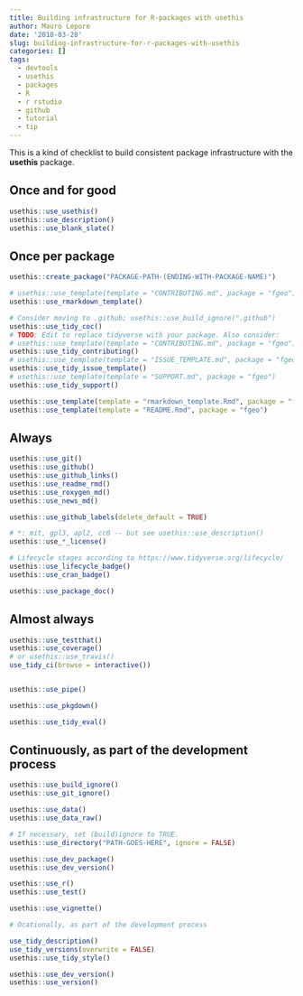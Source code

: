```yaml
---
title: Building infrastructure for R-packages with usethis
author: Mauro Lepore
date: '2018-03-28'
slug: building-infrastructure-for-r-packages-with-usethis
categories: []
tags:
  - devtools
  - usethis
  - packages
  - R
  - r rstudio
  - github
  - tutorial
  - tip
---
```


This is a kind of checklist to build consistent package infrastructure with the __usethis__ package.

## Once and for good

```R
usethis::use_usethis()
usethis::use_description()
usethis::use_blank_slate()
```

## Once per package

```R
usethis::create_package("PACKAGE-PATH-(ENDING-WITH-PACKAGE-NAME)")

# usethis::use_template(template = "CONTRIBUTING.md", package = "fgeo")
usethis::use_rmarkdown_template()

# Consider moving to .github; usethis::use_build_ignore(".github")
usethis::use_tidy_coc()
# TODO: Edit to replace tidyverse with your package. Also consider:
# usethis::use_template(template = "CONTRIBUTING.md", package = "fgeo")
usethis::use_tidy_contributing()
# usethis::use_template(template = "ISSUE_TEMPLATE.md", package = "fgeo")
usethis::use_tidy_issue_template()
# usethis::use_template(template = "SUPPORT.md", package = "fgeo")
usethis::use_tidy_support()

usethis::use_template(template = "rmarkdown_template.Rmd", package = "fgeo")
usethis::use_template(template = "README.Rmd", package = "fgeo")
```

## Always

```R
usethis::use_git()
usethis::use_github()
usethis::use_github_links()
usethis::use_readme_rmd()
usethis::use_roxygen_md()
usethis::use_news_md()

usethis::use_github_labels(delete_default = TRUE)

# *: mit, gpl3, apl2, cc0 -- but see usethis::use_description()
usethis::use_*_license()

# Lifecycle stages according to https://www.tidyverse.org/lifecycle/
usethis::use_lifecycle_badge()
usethis::use_cran_badge()

usethis::use_package_doc()
```

## Almost always

```R
usethis::use_testthat()
usethis::use_coverage()
# or usethis::use_travis()
use_tidy_ci(browse = interactive())


usethis::use_pipe()

usethis::use_pkgdown()

usethis::use_tidy_eval()
```

## Continuously, as part of the development process

```R
usethis::use_build_ignore()
usethis::use_git_ignore()

usethis::use_data()
usethis::use_data_raw()

# If necessary, set (build)ignore to TRUE.
usethis::use_directory("PATH-GOES-HERE", ignore = FALSE)

usethis::use_dev_package()
usethis::use_dev_version()

usethis::use_r()
usethis::use_test()

usethis::use_vignette()

# Ocationally, as part of the development process

use_tidy_description()
use_tidy_versions(overwrite = FALSE)
usethis::use_tidy_style()

usethis::use_dev_version()
usethis::use_version()
```
